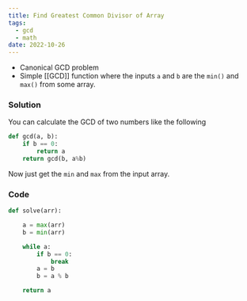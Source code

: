 ```yaml
---
title: Find Greatest Common Divisor of Array
tags:
  - gcd
  - math
date: 2022-10-26
---
```


- Canonical GCD problem
- Simple [[GCD]] function where the inputs `a` and `b` are the `min()` and `max()` from some array.

### Solution

You can calculate the GCD of two numbers like the following

```python
def gcd(a, b):
    if b == 0:
        return a
    return gcd(b, a%b)
```

Now just get the `min` and `max` from the input array.

### Code

```python
def solve(arr):

    a = max(arr)
    b = min(arr)

    while a:
        if b == 0:
            break
        a = b
        b = a % b

    return a
```
